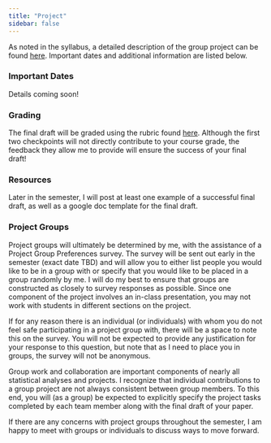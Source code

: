```yaml
---
title: "Project"
sidebar: false
---
```


As noted in the syllabus, a detailed description of the group project can be found [here](https://docs.google.com/document/d/1GpwqXcdKkyB9ctmUu54X4ukruu_WHNKJE0nkdVu041g/edit?usp=sharing). Important dates and additional information are listed below.

### Important Dates

Details coming soon!

### Grading

The final draft will be graded using the rubric found  [here](https://docs.google.com/spreadsheets/d/1yHYFqPwmK83aK0tPH8Qt0lTMeGFdtWZteNrQ0STXamw/edit?usp=sharing). Although the first two checkpoints will not directly contribute to your course grade, the feedback they allow me to provide will ensure the success of your final draft!

### Resources

Later in the semester, I will post at least one example of a successful final draft, as well as a google doc template for the final draft.

### Project Groups

Project groups will ultimately be determined by me, with the assistance of a Project Group Preferences survey. The survey will be sent out early in the semester (exact date TBD) and will allow you to either list people you would like to be in a group with or specify that you would like to be placed in a group randomly by me. I will do my best to ensure that groups are constructed as closely to survey responses as possible. Since one component of the project involves an in-class presentation, you may not work with students in different sections on the project.

If for any reason there is an individual (or individuals) with whom you do not feel safe participating in a project group with, there will be a space to note this on the survey. You will not be expected to provide any justification for your response to this question, but note that as I need to place you in groups, the survey will not be anonymous.

Group work and collaboration are important components of nearly all statistical analyses and projects. I recognize that individual contributions to a group project are not always consistent between group members. To this end, you will (as a group) be expected to explicitly specify the project tasks completed by each team member along with the final draft of your paper.

If there are any concerns with project groups throughout the semester, I am happy to meet with groups or individuals to discuss ways to move forward.